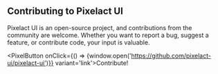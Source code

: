 
## Contributing to Pixelact UI
Pixelact UI is an open-source project, and contributions from the community are welcome. Whether you want to report a bug, suggest a feature, or contribute code, your input is valuable.

<PixelButton onClick={() => {window.open('https://github.com/pixelact-ui/pixelact-ui')}} variant='link'>Contribute!</PixelButton>